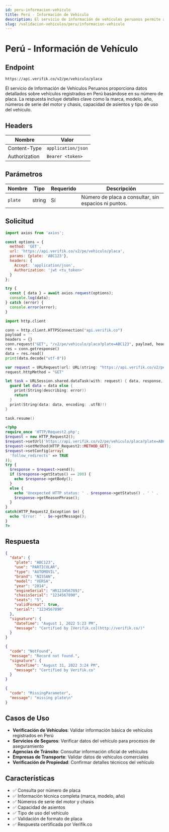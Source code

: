 ```yaml
---
id: peru-informacion-vehiculo
title: Perú - Información de Vehículo
description: El servicio de información de vehículos peruanos permite a los desarrolladores obtener datos detallados sobre vehículos registrados en Perú basándose en su número de placa. La respuesta incluye detalles clave como la marca, modelo, año, números de serie del motor y chasis, capacidad de asientos y tipo de uso del vehículo.
slug: /validacion-vehiculos/peru/informacion-vehiculo
---
```



# Perú - Información de Vehículo

## Endpoint

```
https://api.verifik.co/v2/pe/vehiculo/placa
```

El servicio de Información de Vehículos Peruanos proporciona datos detallados sobre vehículos registrados en Perú basándose en su número de placa. La respuesta incluye detalles clave como la marca, modelo, año, números de serie del motor y chasis, capacidad de asientos y tipo de uso del vehículo.

## Headers

| Nombre          | Valor              |
| --------------- | ------------------ |
| Content-Type    | `application/json` |
| Authorization   | `Bearer <token>`   |

## Parámetros

| Nombre           | Tipo    | Requerido | Descripción                                    |
| ---------------- | ------- | --------- | ---------------------------------------------- |
| `plate`          | string  | Sí        | Número de placa a consultar, sin espacios ni puntos. |

## Solicitud

<Tabs>
<TabItem value="javascript" label="JavaScript">

```javascript
import axios from 'axios';

const options = {
  method: 'GET',
  url: 'https://api.verifik.co/v2/pe/vehiculo/placa',
  params: {plate: 'ABC123'},
  headers: {
    Accept: 'application/json',
    Authorization: 'jwt <tu_token>'
  }
};

try {
  const { data } = await axios.request(options);
  console.log(data);
} catch (error) {
  console.error(error);
}
```

</TabItem>
<TabItem value="python" label="Python">

```python
import http.client

conn = http.client.HTTPSConnection("api.verifik.co")
payload = ''
headers = {}
conn.request("GET", "/v2/pe/vehiculo/placa?plate=ABC123", payload, headers)
res = conn.getresponse()
data = res.read()
print(data.decode("utf-8"))
```

</TabItem>
<TabItem value="swift" label="Swift">

```swift
var request = URLRequest(url: URL(string: "https://api.verifik.co/v2/pe/vehiculo/placa?plate=ABC123")!,timeoutInterval: Double.infinity)
request.httpMethod = "GET"

let task = URLSession.shared.dataTask(with: request) { data, response, error in 
  guard let data = data else {
    print(String(describing: error))
    return
  }
  print(String(data: data, encoding: .utf8)!)
}

task.resume()
```

</TabItem>
<TabItem value="php" label="PHP">

```php
<?php
require_once 'HTTP/Request2.php';
$request = new HTTP_Request2();
$request->setUrl('https://api.verifik.co/v2/pe/vehiculo/placa?plate=ABC123');
$request->setMethod(HTTP_Request2::METHOD_GET);
$request->setConfig(array(
  'follow_redirects' => TRUE
));
try {
  $response = $request->send();
  if ($response->getStatus() == 200) {
    echo $response->getBody();
  }
  else {
    echo 'Unexpected HTTP status: ' . $response->getStatus() . ' ' .
    $response->getReasonPhrase();
  }
}
catch(HTTP_Request2_Exception $e) {
  echo 'Error: ' . $e->getMessage();
}
?>
```

</TabItem>
</Tabs>

## Respuesta

<Tabs>
<TabItem value="200" label="200">

```json
{
  "data": {
    "plate": "ABC123",
    "use": "PARTICULAR",
    "type": "AUTOMOVIL",
    "brand": "NISSAN",
    "model": "VERSA",
    "year": "2014",
    "engineSerial": "HR123456789J",
    "chasisSerial": "1234567890",
    "seats": "5",
    "validFormat": true,
    "serial": "1234567890"
  },
  "signature": {
    "dateTime": "August 1, 2022 5:23 PM",
    "message": "Certified by [Verifik.co](http://verifik.co/)"
  }
}
```

</TabItem>
<TabItem value="404" label="404">

```json
{
  "code": "NotFound",
  "message": "Record not found.",
  "signature": {
    "dateTime": "August 31, 2022 3:24 PM",
    "message": "Certified by Verifik.co"
  }
}
```

</TabItem>
<TabItem value="409" label="409">

```json
{
  "code": "MissingParameter",
  "message": "missing plate\n"
}
```

</TabItem>
</Tabs>

## Casos de Uso

- **Verificación de Vehículos**: Validar información básica de vehículos registrados en Perú
- **Servicios de Seguros**: Verificar datos del vehículo para procesos de aseguramiento
- **Agencias de Tránsito**: Consultar información oficial de vehículos
- **Empresas de Transporte**: Validar datos de vehículos comerciales
- **Verificación de Propiedad**: Confirmar detalles técnicos del vehículo

## Características

- ✅ Consulta por número de placa
- ✅ Información técnica completa (marca, modelo, año)
- ✅ Números de serie del motor y chasis
- ✅ Capacidad de asientos
- ✅ Tipo de uso del vehículo
- ✅ Validación de formato de placa
- ✅ Respuesta certificada por Verifik.co
